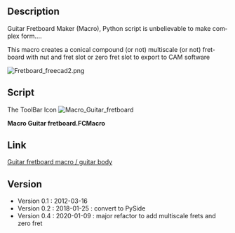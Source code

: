 <languages/>
<div lang="en" dir="ltr" class="mw-content-ltr">
{{Macro
|Name=Macro Guitar fretboard
|Icon=Macro_Guitar_fretboard.png
|Description=Create Guitar fretboard.<br/>Guitar Fretboard Maker (Macro), Python script is unbelievable to make complex form....<br/>This macro creates a conical compound (or not) multiscale (or not) fretboard with nut and fret slot or zero fret slot to export to CAM software
|Author=ryback08, jsiddall
|Version=0.4
|Date=2020-01-09
|FCVersion=All
|Download=[https://wiki.freecad.org/images/b/be/Macro_Guitar_fretboard.png ToolBar Icon]
|SeeAlso=[[Macro_Guitar_Nut|Macro_Guitar_Nut]] [[Image:Macro_Guitar_Nut.png|24px]]
}}
</div>

<div lang="en" dir="ltr" class="mw-content-ltr">
==Description==
</div>

<div lang="en" dir="ltr" class="mw-content-ltr">
Guitar Fretboard Maker (Macro), Python script is unbelievable to make complex form....
</div>

<div lang="en" dir="ltr" class="mw-content-ltr">
This macro creates a conical compound (or not) multiscale (or not) fretboard with nut and fret slot or zero fret slot to export to CAM software
</div>

[[File:Fretboard_freecad2.png]]
{{clear}}

<div lang="en" dir="ltr" class="mw-content-ltr">
==Script==
</div>

The ToolBar Icon [[File:Macro Guitar fretboard.png|Macro_Guitar_fretboard]]

'''Macro Guitar fretboard.FCMacro'''

{{MacroCode|code=
# -*- coding: utf-8 -*-

# Form implementation generated from reading ui file 'dialog.ui'
#
# Created: Sat Jan 14 00:33:37 2012
#      by: PyQt4 UI code generator 4.9
#      
# WARNING! All changes made in this file will be lost!
#
#
###################################### FREECAD Macro - Draw fretboard guitar #############################################
# ressource :                                                                                                            #
# Freecad dialog creation : http://sourceforge.net/apps/mediawiki/free-cad/index.php?title=Dialog_creation               #
# Topological data scripting : http://sourceforge.net/apps/mediawiki/free-cad/index.php?title=Topological_data_scripting #
# Fret slot theory : http://www.jpbourgeois.org/guitar/frets.htm                                                         #
#                                                                                                                        #
# For personal use only and / or non-profit use                                                                          #
# (C)2012 By LEPINE Florent                                                                                              #
# (C)2020 By Jeff Siddall                                                                                                #
# V0.1  -  2012/03/18                                                                                                    #
# V0.2  -  2018/01/25 : PySide                                                                                           #
# V0.3  -  2019/07/03 : Adaptation for 0.18                                                                              #
# V0.4  -  2020/01/08 : Major refactor to add multiscale frets and zerofret (Jeff Siddall)                               #
# Special thanks to FreeCAD team                                                                                         #
#                                                                                                                        #
##########################################################################################################################
#                                                                                                                        #
#  ### English ###                                                                                                       #
#  This macro creates a conical compound (or not) multiscale (or not) fretboard with nut and fret slot to export to      #
#  CAM software                                                                                                          #
#                                                                                                                        #
#  ### Francais ###                                                                                                      #
#  Cette macro creer une touche a radius progressif (ou pas) avec les defonces du sillet et l'emplacement des frettes    #
#  afin d'etre exporter dans un module de parcourt d'outil CAM                                                           #
#                                                                                                                        #
##########################################################################################################################
#                                                                                                                        #
#  ### Extra Notes ###                                                                                                   #
#  All Y-axis measurements are relative to fretboard centerline                                                          #
#  Origin is middle of nut/zero fret                                                                                     #
#                                                                                                                        #
##########################################################################################################################



from PySide import QtCore, QtGui
import FreeCAD, Part, math
from FreeCAD import Base, Vector

try:
    _fromUtf8 = QtCore.QString.fromUtf8
except AttributeError:
    _fromUtf8 = lambda s: s



   ################################################################################################
   #########                                begin functions                                ########
   ################################################################################################

# Function to return the X-value for a given fret
def fretx(fret, scalelen, offset):
    xvalue = (scalelen * (1 - (0.5 ** (float(fret) / 12)))) + offset

    return(xvalue)


# Function to return the neck edge Y-value for a given X value
def edgey(xvalue, nutwidth, edgetan):
    yvalue = (xvalue * edgetan) + (nutwidth / 2)

    return(yvalue)


# Function to return the fret X-axis crossing value for a given fret
def fretxcross(fret, scalelen1, scalelen2, perpscalediff):
    offset = perpscalediff / 2
    fret1x = fretx(fret, scalelen1, offset)   
    fret2x = fretx(fret, scalelen2, -offset)
    xcross = (fret1x + fret2x) / 2

    return(xcross)


# Function to return the fret angle tangent for a given fret
def frettan(fret, scalelen1, scalelen2, perpscalediff, nutwidth, edgetan):
    offset = perpscalediff / 2
    fret1x = fretx(fret, scalelen1, offset)   
    fret2x = fretx(fret, scalelen2, -offset)
    tanval = (fret2x - fret1x) / (nutwidth + (edgetan * (fret2x + fret1x)))

    return(tanval)



   ################################################################################################
   ######### begin of dialog box definition / debut de la definition de la boite de dialogue ######
   ################################################################################################


class Ui_Dialog(object):
    def setupUi(self, Dialog):
        Dialog.setObjectName(_fromUtf8("Dialog"))
        Dialog.resize(600, 491)
        self.label_zerofret = QtGui.QLabel(Dialog)
        self.label_zerofret.setGeometry(QtCore.QRect(10, 10, 431, 24))
        self.label_zerofret.setToolTip(_fromUtf8("Use a zero fret instead of a nut when checked"))
        self.label_zerofret.setWhatsThis(_fromUtf8(""))
        self.label_zerofret.setObjectName(_fromUtf8("label_zerofret"))
        self.checkBox_zerofret = QtGui.QCheckBox(Dialog)
        self.checkBox_zerofret.setGeometry(QtCore.QRect(460, 10, 51, 24))
        self.checkBox_zerofret.setWhatsThis(_fromUtf8(""))
        self.checkBox_zerofret.setObjectName(_fromUtf8("checkBox_zerofret"))
        self.label_scalelen1 = QtGui.QLabel(Dialog)
        self.label_scalelen1.setGeometry(QtCore.QRect(10, 30, 431, 24))
        self.label_scalelen1.setToolTip(_fromUtf8(""))
        self.label_scalelen1.setWhatsThis(_fromUtf8(""))
        self.label_scalelen1.setObjectName(_fromUtf8("label_scalelen1"))
        self.lineEdit_scalelen1 = QtGui.QLineEdit(Dialog)
        self.lineEdit_scalelen1.setGeometry(QtCore.QRect(460, 30, 51, 24))
        self.lineEdit_scalelen1.setWhatsThis(_fromUtf8(""))
        self.lineEdit_scalelen1.setObjectName(_fromUtf8("lineEdit_scalelen1"))
        self.label_scalelen2 = QtGui.QLabel(Dialog)
        self.label_scalelen2.setGeometry(QtCore.QRect(10, 50, 431, 24))
        self.label_scalelen2.setToolTip(_fromUtf8(""))
        self.label_scalelen2.setWhatsThis(_fromUtf8(""))
        self.label_scalelen2.setObjectName(_fromUtf8("label_scalelen2"))
        self.lineEdit_scalelen2 = QtGui.QLineEdit(Dialog)
        self.lineEdit_scalelen2.setGeometry(QtCore.QRect(460, 50, 51, 24))
        self.lineEdit_scalelen2.setWhatsThis(_fromUtf8(""))
        self.lineEdit_scalelen2.setObjectName(_fromUtf8("lineEdit_scalelen2"))
        self.label_nutwidth = QtGui.QLabel(Dialog)
        self.label_nutwidth.setGeometry(QtCore.QRect(10, 130, 431, 24))
        self.label_nutwidth.setToolTip(_fromUtf8("Width of center of outside strings measured perpendicular to the neck where the middle of the nut/zero fret crosses the neck centerline."))
        self.label_nutwidth.setObjectName(_fromUtf8("label_nutwidth"))
        self.lineEdit_nutwidth = QtGui.QLineEdit(Dialog)
        self.lineEdit_nutwidth.setGeometry(QtCore.QRect(460, 130, 51, 24))
        self.lineEdit_nutwidth.setObjectName(_fromUtf8("lineEdit_nutwidth"))
        self.lineEdit_nutradius = QtGui.QLineEdit(Dialog)
        self.lineEdit_nutradius.setGeometry(QtCore.QRect(460, 190, 51, 24))
        self.lineEdit_nutradius.setObjectName(_fromUtf8("lineEdit_nutradius"))
        self.label_nutradius = QtGui.QLabel(Dialog)
        self.label_nutradius.setGeometry(QtCore.QRect(10, 190, 431, 24))
        self.label_nutradius.setToolTip(_fromUtf8("Measured where the middle of the nut/zero fret crosses the neck centerline.  To convert to mm from inches multiply by 25.4.  Ex: 7.5 in = 191 mm."))
        self.label_nutradius.setObjectName(_fromUtf8("label_nutradius"))
        self.lineEdit_perpfret = QtGui.QLineEdit(Dialog)
        self.lineEdit_perpfret.setGeometry(QtCore.QRect(460, 110, 51, 24))
        self.lineEdit_perpfret.setObjectName(_fromUtf8("lineEdit_perpfret"))
        self.label_perpfret = QtGui.QLabel(Dialog)
        self.label_perpfret.setGeometry(QtCore.QRect(10, 110, 431, 24))
        self.label_perpfret.setToolTip(_fromUtf8(""))
        self.label_perpfret.setObjectName(_fromUtf8("label_perpfret"))
        self.lineEdit_bridgewidth = QtGui.QLineEdit(Dialog)
        self.lineEdit_bridgewidth.setGeometry(QtCore.QRect(460, 150, 51, 24))
        self.lineEdit_bridgewidth.setObjectName(_fromUtf8("lineEdit_bridgewidth"))
        self.label_bridgewidth = QtGui.QLabel(Dialog)
        self.label_bridgewidth.setGeometry(QtCore.QRect(10, 150, 431, 24))
        self.label_bridgewidth.setToolTip(_fromUtf8("Width of center of outside strings measured perpendicular to the neck where the middle of the bridge crosses the neck centerline at the saddles."))
        self.label_bridgewidth.setObjectName(_fromUtf8("label_bridgewidth"))
        self.lineEdit_bridgeradius = QtGui.QLineEdit(Dialog)
        self.lineEdit_bridgeradius.setGeometry(QtCore.QRect(460, 210, 51, 24))
        self.lineEdit_bridgeradius.setObjectName(_fromUtf8("lineEdit_bridgeradius"))
        self.label_bridgeradius = QtGui.QLabel(Dialog)
        self.label_bridgeradius.setGeometry(QtCore.QRect(10, 210, 431, 24))
        self.label_bridgeradius.setToolTip(_fromUtf8("Measured at neck centerline at saddles. To convert to mm from inches multiply by 25.4.  Ex: 25 in = 635 mm."))
        self.label_bridgeradius.setObjectName(_fromUtf8("label_bridgeradius"))
        self.label_thicknessboard = QtGui.QLabel(Dialog)
        self.label_thicknessboard.setGeometry(QtCore.QRect(10, 90, 431, 24))
        self.label_thicknessboard.setToolTip(_fromUtf8(""))
        self.label_thicknessboard.setObjectName(_fromUtf8("label_thicknessboard"))
        self.lineEdit_thicknessboard = QtGui.QLineEdit(Dialog)
        self.lineEdit_thicknessboard.setGeometry(QtCore.QRect(460, 90, 51, 24))
        self.lineEdit_thicknessboard.setObjectName(_fromUtf8("lineEdit_thicknessboard"))
        self.label_nfret = QtGui.QLabel(Dialog)
        self.label_nfret.setGeometry(QtCore.QRect(10, 70, 431, 24))
        self.label_nfret.setToolTip(_fromUtf8(""))
        self.label_nfret.setObjectName(_fromUtf8("label_nfret"))
        self.lineEdit_nfret = QtGui.QLineEdit(Dialog)
        self.lineEdit_nfret.setGeometry(QtCore.QRect(460, 70, 51, 24))
        self.lineEdit_nfret.setObjectName(_fromUtf8("lineEdit_nfret"))
        self.label_fretslotdepth = QtGui.QLabel(Dialog)
        self.label_fretslotdepth.setGeometry(QtCore.QRect(10, 270, 431, 24))
        self.label_fretslotdepth.setToolTip(_fromUtf8(""))
        self.label_fretslotdepth.setObjectName(_fromUtf8("label_fretslotdepth"))
        self.lineEdit_fretslotdepth = QtGui.QLineEdit(Dialog)
        self.lineEdit_fretslotdepth.setGeometry(QtCore.QRect(460, 270, 51, 24))
        self.lineEdit_fretslotdepth.setObjectName(_fromUtf8("lineEdit_fretslotdepth"))
        self.lineEdit_fretslotwidth = QtGui.QLineEdit(Dialog)
        self.lineEdit_fretslotwidth.setGeometry(QtCore.QRect(460, 290, 51, 24))
        self.lineEdit_fretslotwidth.setObjectName(_fromUtf8("lineEdit_fretslotwidth"))
        self.label_fretslotwidth = QtGui.QLabel(Dialog)
        self.label_fretslotwidth.setGeometry(QtCore.QRect(10, 290, 431, 24))
        self.label_fretslotwidth.setToolTip(_fromUtf8(""))
        self.label_fretslotwidth.setObjectName(_fromUtf8("label_fretslotwidth"))
        self.label_fretslotmargin = QtGui.QLabel(Dialog)
        self.label_fretslotmargin.setGeometry(QtCore.QRect(10, 310, 431, 24))
        self.label_fretslotmargin.setToolTip(_fromUtf8(""))
        self.label_fretslotmargin.setObjectName(_fromUtf8("label_fretslotmargin"))
        self.lineEdit_fretslotmargin = QtGui.QLineEdit(Dialog)
        self.lineEdit_fretslotmargin.setGeometry(QtCore.QRect(460, 310, 51, 24))
        self.lineEdit_fretslotmargin.setObjectName(_fromUtf8("lineEdit_fretslotmargin"))
        self.label_nutslotwidth = QtGui.QLabel(Dialog)
        self.label_nutslotwidth.setGeometry(QtCore.QRect(10, 350, 431, 24))
        self.label_nutslotwidth.setToolTip(_fromUtf8("Nut thickness.  Not used when zerofret is selected."))
        self.label_nutslotwidth.setObjectName(_fromUtf8("label_nutslotwidth"))
        self.lineEdit_nutslotwidth = QtGui.QLineEdit(Dialog)
        self.lineEdit_nutslotwidth.setGeometry(QtCore.QRect(460, 350, 51, 24))
        self.lineEdit_nutslotwidth.setObjectName(_fromUtf8("lineEdit_nutslotwidth"))
        self.label_nutslotdepth = QtGui.QLabel(Dialog)
        self.label_nutslotdepth.setGeometry(QtCore.QRect(10, 370, 431, 24))
        self.label_nutslotdepth.setToolTip(_fromUtf8("Bottom of nut slot is flat"))
        self.label_nutslotdepth.setObjectName(_fromUtf8("label_nutslotdepth"))
        self.lineEdit_nutslotdepth = QtGui.QLineEdit(Dialog)
        self.lineEdit_nutslotdepth.setGeometry(QtCore.QRect(460, 370, 51, 24))
        self.lineEdit_nutslotdepth.setObjectName(_fromUtf8("lineEdit_nutslotdepth"))
        self.lineEdit_lastfretlen = QtGui.QLineEdit(Dialog)
        self.lineEdit_lastfretlen.setGeometry(QtCore.QRect(460, 170, 51, 24))
        self.lineEdit_lastfretlen.setObjectName(_fromUtf8("lineEdit_lastfretlen"))
        self.label_lastfretlen = QtGui.QLabel(Dialog)
        self.label_lastfretlen.setGeometry(QtCore.QRect(10, 170, 431, 24))
        self.label_lastfretlen.setToolTip(_fromUtf8(""))
        self.label_lastfretlen.setObjectName(_fromUtf8("label_lastfretlen"))
        self.lineEdit_lengthbeforenut = QtGui.QLineEdit(Dialog)
        self.lineEdit_lengthbeforenut.setGeometry(QtCore.QRect(460, 390, 51, 24))
        self.lineEdit_lengthbeforenut.setObjectName(_fromUtf8("lineEdit_lengthbeforenut"))
        self.label_lengthbeforenut = QtGui.QLabel(Dialog)
        self.label_lengthbeforenut.setGeometry(QtCore.QRect(10, 390, 431, 24))
        self.label_lengthbeforenut.setToolTip(_fromUtf8(""))
        self.label_lengthbeforenut.setObjectName(_fromUtf8("label_lengthbeforenut"))
        self.label_stringmargin1 = QtGui.QLabel(Dialog)
        self.label_stringmargin1.setGeometry(QtCore.QRect(10, 230, 431, 24))
        self.label_stringmargin1.setToolTip(_fromUtf8("Distance from edge of fretboard measured perpendicular to neck centerline for scale length 1"))
        self.label_stringmargin1.setObjectName(_fromUtf8("label_stringmargin1"))
        self.lineEdit_stringmargin1 = QtGui.QLineEdit(Dialog)
        self.lineEdit_stringmargin1.setGeometry(QtCore.QRect(460, 230, 51, 24))
        self.lineEdit_stringmargin1.setObjectName(_fromUtf8("lineEdit_stringmargin1"))
        self.label_stringmargin2 = QtGui.QLabel(Dialog)
        self.label_stringmargin2.setGeometry(QtCore.QRect(10, 250, 431, 24))
        self.label_stringmargin2.setToolTip(_fromUtf8("Distance from edge of fretboard measured perpendicular to neck centerline for scale length 2"))
        self.label_stringmargin2.setObjectName(_fromUtf8("label_stringmargin2"))
        self.lineEdit_stringmargin2 = QtGui.QLineEdit(Dialog)
        self.lineEdit_stringmargin2.setGeometry(QtCore.QRect(460, 250, 51, 24))
        self.lineEdit_stringmargin2.setObjectName(_fromUtf8("lineEdit_stringmargin2"))
        self.OK = QtGui.QPushButton(Dialog)
        self.OK.setGeometry(QtCore.QRect(263, 450, 75, 32))
        self.OK.setObjectName(_fromUtf8("OK"))
        self.label_mm_01 = QtGui.QLabel(Dialog)
        self.label_mm_01.setGeometry(QtCore.QRect(520, 30, 30, 24))
        self.label_mm_01.setToolTip(_fromUtf8(""))
        self.label_mm_01.setWhatsThis(_fromUtf8(""))
        self.label_mm_01.setObjectName(_fromUtf8("label_mm_01"))
        self.label_mm_02 = QtGui.QLabel(Dialog)
        self.label_mm_02.setGeometry(QtCore.QRect(520, 90, 30, 24))
        self.label_mm_02.setToolTip(_fromUtf8(""))
        self.label_mm_02.setWhatsThis(_fromUtf8(""))
        self.label_mm_02.setObjectName(_fromUtf8("label_mm_02"))
        self.label_mm_03 = QtGui.QLabel(Dialog)
        self.label_mm_03.setGeometry(QtCore.QRect(520, 170, 30, 24))
        self.label_mm_03.setToolTip(_fromUtf8(""))
        self.label_mm_03.setWhatsThis(_fromUtf8(""))
        self.label_mm_03.setObjectName(_fromUtf8("label_mm_03"))
        self.label_mm_04 = QtGui.QLabel(Dialog)
        self.label_mm_04.setGeometry(QtCore.QRect(520, 130, 30, 24))
        self.label_mm_04.setToolTip(_fromUtf8(""))
        self.label_mm_04.setWhatsThis(_fromUtf8(""))
        self.label_mm_04.setObjectName(_fromUtf8("label_mm_04"))
        self.label_mm_05 = QtGui.QLabel(Dialog)
        self.label_mm_05.setGeometry(QtCore.QRect(520, 270, 30, 24))
        self.label_mm_05.setToolTip(_fromUtf8(""))
        self.label_mm_05.setWhatsThis(_fromUtf8(""))
        self.label_mm_05.setObjectName(_fromUtf8("label_mm_05"))
        self.label_mm_06 = QtGui.QLabel(Dialog)
        self.label_mm_06.setGeometry(QtCore.QRect(520, 290, 30, 24))
        self.label_mm_06.setToolTip(_fromUtf8(""))
        self.label_mm_06.setWhatsThis(_fromUtf8(""))
        self.label_mm_06.setObjectName(_fromUtf8("label_mm_06"))
        self.label_mm_07 = QtGui.QLabel(Dialog)
        self.label_mm_07.setGeometry(QtCore.QRect(520, 310, 30, 24))
        self.label_mm_07.setToolTip(_fromUtf8(""))
        self.label_mm_07.setWhatsThis(_fromUtf8(""))
        self.label_mm_07.setObjectName(_fromUtf8("label_mm_07"))
        self.label_mm_08 = QtGui.QLabel(Dialog)
        self.label_mm_08.setGeometry(QtCore.QRect(520, 350, 30, 24))
        self.label_mm_08.setToolTip(_fromUtf8(""))
        self.label_mm_08.setWhatsThis(_fromUtf8(""))
        self.label_mm_08.setObjectName(_fromUtf8("label_mm_08"))
        self.label_mm_09 = QtGui.QLabel(Dialog)
        self.label_mm_09.setGeometry(QtCore.QRect(520, 370, 30, 24))
        self.label_mm_09.setToolTip(_fromUtf8(""))
        self.label_mm_09.setWhatsThis(_fromUtf8(""))
        self.label_mm_09.setObjectName(_fromUtf8("label_mm_09"))
        self.label_mm_10 = QtGui.QLabel(Dialog)
        self.label_mm_10.setGeometry(QtCore.QRect(520, 390, 30, 24))
        self.label_mm_10.setToolTip(_fromUtf8(""))
        self.label_mm_10.setWhatsThis(_fromUtf8(""))
        self.label_mm_10.setObjectName(_fromUtf8("label_mm_10"))
        self.label_mm_11 = QtGui.QLabel(Dialog)
        self.label_mm_11.setGeometry(QtCore.QRect(520, 150, 30, 24))
        self.label_mm_11.setToolTip(_fromUtf8(""))
        self.label_mm_11.setWhatsThis(_fromUtf8(""))
        self.label_mm_11.setObjectName(_fromUtf8("label_mm_11"))
        self.label_mm_12 = QtGui.QLabel(Dialog)
        self.label_mm_12.setGeometry(QtCore.QRect(520, 50, 30, 24))
        self.label_mm_12.setToolTip(_fromUtf8(""))
        self.label_mm_12.setWhatsThis(_fromUtf8(""))
        self.label_mm_12.setObjectName(_fromUtf8("label_mm_12"))
        self.label_mm_13 = QtGui.QLabel(Dialog)
        self.label_mm_13.setGeometry(QtCore.QRect(520, 230, 30, 24))
        self.label_mm_13.setToolTip(_fromUtf8(""))
        self.label_mm_13.setWhatsThis(_fromUtf8(""))
        self.label_mm_13.setObjectName(_fromUtf8("label_mm_13"))
        self.label_mm_14 = QtGui.QLabel(Dialog)
        self.label_mm_14.setGeometry(QtCore.QRect(520, 190, 80, 24))
        self.label_mm_14.setToolTip(_fromUtf8(""))
        self.label_mm_14.setWhatsThis(_fromUtf8(""))
        self.label_mm_14.setObjectName(_fromUtf8("label_mm_14"))
        self.label_mm_15 = QtGui.QLabel(Dialog)
        self.label_mm_15.setGeometry(QtCore.QRect(520, 210, 80, 24))
        self.label_mm_15.setToolTip(_fromUtf8(""))
        self.label_mm_15.setWhatsThis(_fromUtf8(""))
        self.label_mm_15.setObjectName(_fromUtf8("label_mm_15"))
        self.label_mm_16 = QtGui.QLabel(Dialog)
        self.label_mm_16.setGeometry(QtCore.QRect(520, 250, 80, 24))
        self.label_mm_16.setToolTip(_fromUtf8(""))
        self.label_mm_16.setWhatsThis(_fromUtf8(""))
        self.label_mm_16.setObjectName(_fromUtf8("label_mm_16"))

        self.dialog = Dialog  ### Add to close windows at end of macro



        self.retranslateUi(Dialog)
        QtCore.QObject.connect(self.OK,QtCore.SIGNAL("pressed()"),self.createFretboard)    ###### See Freecad doc - connect pushbuton #####
        QtCore.QMetaObject.connectSlotsByName(Dialog)
        Dialog.setTabOrder(self.checkBox_zerofret, self.lineEdit_scalelen1)
        Dialog.setTabOrder(self.lineEdit_scalelen1, self.lineEdit_scalelen2)
        Dialog.setTabOrder(self.lineEdit_scalelen2, self.lineEdit_nfret)
        Dialog.setTabOrder(self.lineEdit_nfret, self.lineEdit_thicknessboard)
        Dialog.setTabOrder(self.lineEdit_thicknessboard, self.lineEdit_perpfret)
        Dialog.setTabOrder(self.lineEdit_perpfret, self.lineEdit_nutwidth)
        Dialog.setTabOrder(self.lineEdit_nutwidth, self.lineEdit_bridgewidth)
        Dialog.setTabOrder(self.lineEdit_bridgewidth, self.lineEdit_lastfretlen)
        Dialog.setTabOrder(self.lineEdit_lastfretlen, self.lineEdit_nutradius)
        Dialog.setTabOrder(self.lineEdit_nutradius, self.lineEdit_bridgeradius)
        Dialog.setTabOrder(self.lineEdit_bridgeradius, self.lineEdit_stringmargin1)
        Dialog.setTabOrder(self.lineEdit_stringmargin1, self.lineEdit_stringmargin2)
        Dialog.setTabOrder(self.lineEdit_stringmargin2, self.lineEdit_fretslotdepth)
        Dialog.setTabOrder(self.lineEdit_fretslotdepth, self.lineEdit_fretslotwidth)
        Dialog.setTabOrder(self.lineEdit_fretslotwidth, self.lineEdit_fretslotmargin)
        Dialog.setTabOrder(self.lineEdit_fretslotmargin, self.lineEdit_nutslotwidth)
        Dialog.setTabOrder(self.lineEdit_nutslotwidth, self.lineEdit_nutslotdepth)
        Dialog.setTabOrder(self.lineEdit_nutslotdepth, self.lineEdit_lengthbeforenut)
        Dialog.setTabOrder(self.lineEdit_lengthbeforenut, self.OK)




    def retranslateUi(self, Dialog):
        Dialog.setWindowTitle(_fromUtf8("Multiscale Compound Fretboard Maker"))
        self.label_zerofret.setText(_fromUtf8("Use zero fret - Utilisez z" + chr(233) + "ro frette"))
        self.checkBox_zerofret.setChecked(True)
        self.label_scalelen1.setText(_fromUtf8("Scale Length 1 - Diapason 1"))
        self.lineEdit_scalelen1.setText(_fromUtf8("864"))
        self.label_scalelen2.setText(_fromUtf8("Scale Length 2 - Diapason 2"))
        self.lineEdit_scalelen2.setText(_fromUtf8("940"))
        self.label_nutwidth.setText(_fromUtf8("Nut outer string width"))
        self.lineEdit_nutwidth.setText(_fromUtf8("38"))
        self.label_nutradius.setText(_fromUtf8("Radius at nut - Rayon au sillet"))
        self.lineEdit_nutradius.setText(_fromUtf8("191"))
        self.label_perpfret.setText(_fromUtf8("Perpendicular fret - Frette perpendiculaire"))
        self.lineEdit_perpfret.setText(_fromUtf8("7"))
        self.label_bridgewidth.setText(_fromUtf8("Bridge outer string width"))
        self.lineEdit_bridgewidth.setText(_fromUtf8("72"))
        self.label_bridgeradius.setText(_fromUtf8("Radius at bridge - Rayon au pont"))
        self.lineEdit_bridgeradius.setText(_fromUtf8("635"))
        self.label_thicknessboard.setText(_fromUtf8("Board thickness - Epaisseur de touche"))
        self.lineEdit_thicknessboard.setText(_fromUtf8("6.4"))
        self.label_nfret.setText(_fromUtf8("No. frets - No. de frettes"))
        self.lineEdit_nfret.setText(_fromUtf8("20"))
        self.label_fretslotdepth.setText(_fromUtf8("Depth of fret slot - Pronfondeur rainure de frette"))
        self.lineEdit_fretslotdepth.setText(_fromUtf8("2.0"))
        self.label_fretslotwidth.setText(_fromUtf8("Width of fret slot - Largeur rainure de frette"))
        self.lineEdit_fretslotwidth.setText(_fromUtf8("0.6"))
        self.label_fretslotmargin.setText(_fromUtf8("Fret slot margin - Marge de fente de frette"))
        self.lineEdit_fretslotmargin.setText(_fromUtf8("3.0"))
        self.label_nutslotwidth.setText(_fromUtf8("Width of nut slot - largeur du sillet"))
        self.lineEdit_nutslotwidth.setText(_fromUtf8("3.1"))
        self.label_nutslotdepth.setText(_fromUtf8("Depth of nut slot - profondeur du sillet"))
        self.lineEdit_nutslotdepth.setText(_fromUtf8("3.0"))
        self.label_lastfretlen.setText(_fromUtf8("Length after last fret - D" + chr(233) + "port apr" + chr(232) + "s la derni" + chr(232) + "re frette"))
        self.lineEdit_lastfretlen.setText(_fromUtf8("10.0"))
        self.label_lengthbeforenut.setText(_fromUtf8("Length before zero fret/nut - D" + chr(233) + "port avant le sillet"))
        self.lineEdit_lengthbeforenut.setText(_fromUtf8("6.4"))
        self.label_stringmargin1.setText(_fromUtf8("String margin 1 - Marge de cha" + chr(238) + " ne 1"))
        self.lineEdit_stringmargin1.setText(_fromUtf8("4.1"))
        self.label_stringmargin2.setText(_fromUtf8("String margin 2 - Marge de cha" + chr(238) + " ne 2"))
        self.lineEdit_stringmargin2.setText(_fromUtf8("5.1"))
        self.OK.setText(_fromUtf8("Create"))
        self.label_mm_01.setText(_fromUtf8("mm"))
        self.label_mm_02.setText(_fromUtf8("mm"))
        self.label_mm_03.setText(_fromUtf8("mm"))
        self.label_mm_04.setText(_fromUtf8("mm"))
        self.label_mm_05.setText(_fromUtf8("mm"))
        self.label_mm_06.setText(_fromUtf8("mm"))
        self.label_mm_07.setText(_fromUtf8("mm"))
        self.label_mm_08.setText(_fromUtf8("mm"))
        self.label_mm_09.setText(_fromUtf8("mm"))
        self.label_mm_10.setText(_fromUtf8("mm"))
        self.label_mm_11.setText(_fromUtf8("mm"))
        self.label_mm_12.setText(_fromUtf8("mm"))
        self.label_mm_13.setText(_fromUtf8("mm"))
        self.label_mm_14.setText(_fromUtf8("mm"))
        self.label_mm_15.setText(_fromUtf8("mm"))
        self.label_mm_16.setText(_fromUtf8("mm"))


    ############################################################################################
    ######### end of dialog box definition / fin de la definition de la boite de dialogue ######
    ############################################################################################


    def createFretboard(self):
        try:
            #################################################################
            ####### first we check if valid numbers have been entered #######
            #################################################################
            scalelen1 = float(self.lineEdit_scalelen1.text())			                # diapason
            scalelen2 = float(self.lineEdit_scalelen2.text())			                # diapason
            nutradius = float(self.lineEdit_nutradius.text())				            # radius de la touche au sillet
            bridgewidth = float(self.lineEdit_bridgewidth.text())			            # largeur de la touche a la derniere frette
            bridgeradius = float(self.lineEdit_bridgeradius.text())			            # radius de la touche a la derniere frette
            thicknessboard = float(self.lineEdit_thicknessboard.text())		            # epaisseur de la touche
            nfret = int(self.lineEdit_nfret.text())                                     # nombre de frettes
            perpfret = float(self.lineEdit_perpfret.text())                             # perpendicular fret
            fretslotdepth = float(self.lineEdit_fretslotdepth.text())		            # profondeur du solt des frettes
            fretslotwidth = float(self.lineEdit_fretslotwidth.text())                   # epaisseur du slot des frettes
            fretmargin = float(self.lineEdit_fretslotmargin.text())                     # deport du slot des frettes par rapport au bord
            lastfretlen = float(self.lineEdit_lastfretlen.text())                       # espace entre la derniere frette et la fin de la touche
            lengthbeforenut = float(self.lineEdit_lengthbeforenut.text())	            # espace restant avant le sillet
            stringmargin1 = float(self.lineEdit_stringmargin1.text())                   # string margin
            stringmargin2 = float(self.lineEdit_stringmargin2.text())                   # string margin
            nutwidth = float(self.lineEdit_nutwidth.text())			                    # largeur de la touche au sillet
            nutslotwidth = float(self.lineEdit_nutslotwidth.text())                     # longueur du sille
            nutslotdepth = float(self.lineEdit_nutslotdepth.text())                     # profondeur du sillet


        except ValueError:
            print( "Error! values must be valid numbers!")
            return None


        else:
            if self.checkBox_zerofret.checkState() == 0:
                zerofret = 0
                nutslotwidth = float(nutslotwidth)
            else:
                zerofret = 1
                nutslotwidth = 0.0

            ##### convert all value in float #####
            scalelen1 = float(scalelen1)
            scalelen2 = float(scalelen2)
            nutwidth = float(nutwidth)
            nutradius = float(nutradius)
            bridgewidth = float(bridgewidth)
            bridgeradius = float(bridgeradius)
            thicknessboard = float(thicknessboard)
            nfret = float(nfret)
            perpfret = float(perpfret)
            fretslotdepth = float(fretslotdepth)
            fretslotwidth = float(fretslotwidth)
            fretmargin = float(fretmargin)
            nutslotdepth = float(nutslotdepth)
            lastfretlen = float(lastfretlen)
            lengthbeforenut = float(lengthbeforenut)
            stringmargin1 = float(stringmargin1)
            stringmargin2 = float(stringmargin2)
            print( "OK, all values are good, let's go")


            #####################################################################
            ######     calculate first/last/perpendicular fret values      ######
            #####################################################################

            perplen1 = fretx(perpfret, scalelen1, 0)                                    # see formule to calculate fret length
            perplen2 = fretx(perpfret, scalelen2, 0)
            perpscalediff = perplen2 - perplen1
            halfperpscalediff = perpscalediff / 2
            fbwidthdiff = bridgewidth - nutwidth
            edgetan = fbwidthdiff / ((scalelen1 + scalelen2) / 2) / 2                   # half of fbwidthdiff is on each side of fretboard
            zerofrettan = frettan(0, scalelen1, scalelen2, perpscalediff, nutwidth, edgetan)
            endfrettan = frettan(nfret, scalelen1, scalelen2, perpscalediff, nutwidth, edgetan)


            ########################################################################
            print("1 - Create fretboard bottom")
            ########################################################################


            ########                   Fretboard Vector                       ######
            vnb1x = fretx(0, scalelen1, halfperpscalediff) - (zerofrettan * stringmargin1) # use fret angle and X value of the zero fret to find new X value with stringmargin
            vnb1y = edgey(vnb1x, nutwidth, edgetan) + stringmargin1                     # use new X value to find the Y value
            vnb1 = Vector(vnb1x, vnb1y, 0)

            vbb1x = fretx(nfret, scalelen1, halfperpscalediff) - (endfrettan * stringmargin1) + lastfretlen
            #vbb1x = fretx(nfret, scalelen1, halfperpscalediff)
            vbb1y = edgey(vbb1x, nutwidth, edgetan) + stringmargin1
            vbb1 = Vector(vbb1x, vbb1y, 0)

            vbb2x = fretx(nfret, scalelen2, -halfperpscalediff) + (endfrettan * stringmargin2) + lastfretlen
            #vbb2x = fretx(nfret, scalelen2, -halfperpscalediff) 
            vbb2y = -edgey(vbb2x, nutwidth, edgetan) - stringmargin2
            vbb2 = Vector(vbb2x, vbb2y, 0)

            vnb2x = fretx(0, scalelen2, -halfperpscalediff) + (zerofrettan * stringmargin2)
            vnb2y = -edgey(vnb2x, nutwidth, edgetan) - stringmargin2
            vnb2 = Vector(vnb2x, vnb2y, 0)


            ########                      Nut Vector                          ######
            adjnutslotwidth = nutslotwidth / math.cos(math.atan(zerofrettan))           # if nut slot is on an angle its X values need to be corrected
            nutx = -(lengthbeforenut + adjnutslotwidth)                                 # nut is a linear negative x shift
            vbnb1x = vnb1x + nutx                                                       # add to the end of the fretboard
            vbnb1y = edgey(vbnb1x, nutwidth, edgetan) + stringmargin1
            vbnb1 = Vector(vbnb1x, vbnb1y, 0)

            vbnb2x = vnb2x + nutx
            vbnb2y = -edgey(vbnb2x, nutwidth, edgetan) - stringmargin2
            vbnb2 = Vector(vbnb2x, vbnb2y, 0)

            ########                         Draw                             ######
            pointslist = [vbnb1,vnb1,vbb1,vbb2,vnb2,vbnb2,vbnb1]
            fretboardwire = Part.makePolygon(pointslist)
            #Part.show(fretboardwire)
            fretboardbottom = Part.Face(fretboardwire)
            #Part.show(fretboardbottom)
            fbextrude=fretboardbottom.extrude(Vector(0,0,thicknessboard*2))
            #Part.show(fbextrude)

            ########################################################################
            print("2 - Create fretboard top (radius)")
            ########################################################################

            ########################  radius at nut   ##############################
            # the fretboard top must extend beyond the nut to ensure there is no clipping
            # so calculate the values for the end of the fretboard relative to the nut
            radslope = (bridgeradius - nutradius) / ((scalelen1 + scalelen2) / 2)       # Find the slope of the compound radius
            minx = min(vbnb1x, vbnb2x)                                                  # position the end of the fretboard top at the minimum X value
            cn1rad = nutradius + (minx * radslope)                                      # Calculate the correct radius for the end of the fretboard
            cn1 = Part.makeCircle(cn1rad, Vector(minx, 0, -cn1rad + thicknessboard), Vector(1,0,0), 70, 110)
            #Part.show(cn1)

            ################## radius at bridge - rayon au pont #####################
            cn2 = Part.makeCircle(bridgeradius, Vector(((scalelen1 + scalelen2) / 2), 0, -bridgeradius + thicknessboard), Vector(1,0,0), 70, 110)
            #Part.show(cn2)

            ################## face of 2 radius - assemblage des 2 radius ###########
            compradius = Part.makeRuledSurface(cn1, cn2)
            #Part.show(compradius)
            ftextrude=compradius.extrude(Vector(0,0,-(thicknessboard * 2)))
            #Part.show(ftextrude)


            ########################################################################
            print("3 - Regroup fretboard bottom & top")
            ########################################################################
            cleanfretboard = ftextrude.common(fbextrude)
            #Part.show(cleanfretboard)

            if zerofret:
                ########################################################################
                print("4 - Skipping nut because zerofret was selected")
                print("5 - Skipping nut because zerofret was selected")
                ########################################################################

            else:
                ########################################################################
                print("4 - Make nut")
                ########################################################################
                ########                      Nut Vector                          ######
                vnt1x = -(bridgewidth * zerofrettan)                                    # nut crosses centerline at x=0, y=0 and nut slot needs to be wider than fretboard (i.e.: bridgewidth)
                vnt1 = Vector(vnt1x, bridgewidth, thicknessboard)
                vnt2 = Vector(-vnt1x, -bridgewidth, thicknessboard)
                vnt3x = -vnt1x - adjnutslotwidth
                vnt3 = Vector(vnt3x, -bridgewidth, thicknessboard)
                vnt4x = vnt1x - adjnutslotwidth
                vnt4 = Vector(vnt4x, bridgewidth, thicknessboard)

                ########                     Draw nut                             ######
                pointslist = [vnt1,vnt2,vnt3,vnt4,vnt1]
                nutwire = Part.makePolygon(pointslist)
                nutface = Part.Face(nutwire)
                nutextrude=nutface.extrude(Vector(0,0,-nutslotdepth))
                #Part.show(nutextrude)

                ########################################################################
                print("5 - Add nut")
                ########################################################################
                fretboardnut = cleanfretboard.cut(nutextrude)
                #Part.show(fretboardnut)
 

            ########################################################################
            print("6 - Add " + str(int(nfret)) + " frets")
            ########################################################################


            #####################################################################
            ##############   Radius on fretboard - depth fret slot   ############
            #####################################################################
            fretslotradius=compradius.extrude(Vector(0,0,-fretslotdepth))          # radius (top of fretboard) minus fret slot depth 


            #####################################################################
            ##############   outline fretboard - margin fret slot    ############
            #####################################################################
            vnb1fs = Vector(vbnb1x, (vbnb1y - fretmargin), 0)                           # use the fretboard dimensions as a starting point since the same slope will be used
            vbb1fs = Vector(vbb1x, (vbb1y - fretmargin), 0)
            vbb2fs = Vector(vbb2x, (vbb2y + fretmargin), 0)
            vnb2fs = Vector(vbnb2x, (vbnb2y + fretmargin), 0)
            pointslistfs = [vnb1fs,vbb1fs,vbb2fs,vnb2fs,vnb1fs]
            fretboardwirefs = Part.makePolygon(pointslistfs)
            #Part.show(fretboardwirefs)
            fretboardbottomfs = Part.Face(fretboardwirefs)
            #Part.show(fretboardbottomfs)
            fbextrudefs=fretboardbottomfs.extrude(Vector(0,0,thicknessboard*2))    # fretboardbottom with margin
            #Part.show(fbextrudefs)

            i=0
            incnfret = 0

            if (zerofret):
                incnfret = -1                                                           # use a zero fret if enabled


            while (incnfret < nfret):                                                   # draw all frets
                incnfret = incnfret + 1                 
                incxcross = fretxcross(incnfret, scalelen1, scalelen2, perpscalediff)
                incfrettan = frettan(incnfret, scalelen1, scalelen2, perpscalediff, nutwidth, edgetan)
                incfretangle = math.atan(incfrettan)

                print("      Fret " + str(incnfret) + ": " + str(round(incxcross,2)) + " mm at " + str(round(math.degrees(incfretangle),1)) + " degrees")

                adjfretslotwidth = fretslotwidth/math.cos(incfretangle) / 2             # adjust for fret slot being on an angle

                #####################################################################
                ##############             Fret slot ne X                ############
                #####################################################################         

                # make slots much larger than required (i.e.: twice the bridgewidth) initially, then cut later
                fretend1x = incxcross - (incfrettan * bridgewidth)
                fretend2x = incxcross + (incfrettan * bridgewidth)
                vnfs1 = Vector((fretend1x - adjfretslotwidth), bridgewidth, 0)
                vnfs2 = Vector((fretend1x + adjfretslotwidth), bridgewidth, 0)
                vnfs3 = Vector((fretend2x + adjfretslotwidth), -bridgewidth, 0)
                vnfs4 = Vector((fretend2x - adjfretslotwidth), -bridgewidth, 0)
                pointslistvnfs = [vnfs1,vnfs2,vnfs3,vnfs4,vnfs1]
                nslotwire = Part.makePolygon(pointslistvnfs)
                nslotextrude = Part.Face(nslotwire)
                 
                while (i < 1 ):
                    i = i + 1  
                    nslot = nslotextrude.extrude(Vector(0,0,thicknessboard*2))
                else:
                    nslot2 = nslotextrude.extrude(Vector(0,0,thicknessboard*2))
                    nslot = nslot.fuse(nslot2) 
                
            else:

                nslot3 = fbextrudefs.common(nslot)                                      # assembling all part (radius, bottom and fret)
                nslot4 = fretslotradius.common(nslot3)

                if zerofret:
                    nslot5 = cleanfretboard.cut(nslot4)    
                else:
                    nslot5 = fretboardnut.cut(nslot4)    

                #Part.show(fretboardfinal)
                objet_fretboard = App.ActiveDocument.addObject("Part::Feature","Fretboard")
                objet_fretboard.Shape = nslot5

                print("End of fretboard")

                  
            ########################################################################
            print("6 - Add Scale Length")
            ########################################################################
            Plane_scale_length = Part.makePlane(thicknessboard * 2 , (bridgewidth + (stringmargin1 + stringmargin2)), Vector(((scalelen1 + scalelen2) / 2), ((bridgewidth / 2) + ((stringmargin1 + stringmargin2) /2)),0), Vector(1,0,0)) #makePlane(length,width,[start_pnt,dir_normal])
            #Part.show (Plane_scale_length)
            objet_diapason = App.ActiveDocument.addObject("Part::Feature","Scale/Diapason")
            objet_diapason.Shape = Plane_scale_length


            ###### close windows when macro is done #####
            self.dialog.hide()


class Fretboard():
    if App.ActiveDocument is None :                                                     # create new document called 'Fretboard' if no document is open
        doc = App.newDocument("Fretboard")
    dialog = QtGui.QWidget() 
    dialog.ui = Ui_Dialog()
    dialog.ui.setupUi(dialog)
    dialog.show()

}}

<div lang="en" dir="ltr" class="mw-content-ltr">
==Link==
</div>

<div lang="en" dir="ltr" class="mw-content-ltr">
[https://forum.freecad.org/viewtopic.php?f=24&t=5827 Guitar fretboard macro / guitar body]
</div>
<div lang="en" dir="ltr" class="mw-content-ltr">
==Version==
</div>

<div lang="en" dir="ltr" class="mw-content-ltr">
*Version 0.1 : 2012-03-16
*Version 0.2 : 2018-01-25 : convert to PySide
*Version 0.4 : 2020-01-09 : major refactor to add multiscale frets and zero fret
</div>
